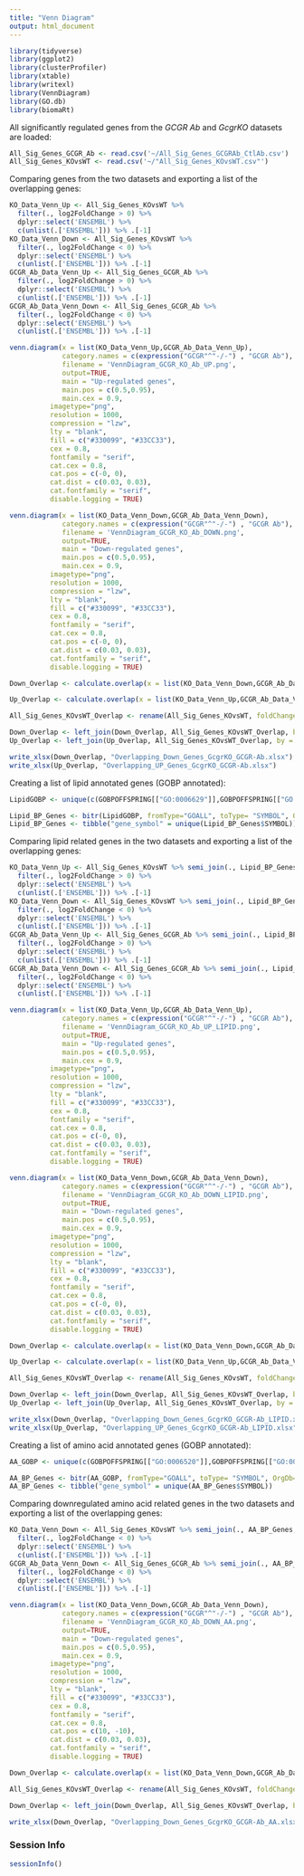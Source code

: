 ```yaml
---
title: "Venn Diagram"
output: html_document
---
```


```r
library(tidyverse)
library(ggplot2)
library(clusterProfiler)
library(xtable)
library(writexl)
library(VennDiagram)
library(GO.db)
library(biomaRt)
```

All significantly regulated genes from the *GCGR Ab* and *GcgrKO* datasets are loaded:
```r
All_Sig_Genes_GCGR_Ab <- read.csv('~/All_Sig_Genes_GCGRAb_CtlAb.csv') 
All_Sig_Genes_KOvsWT <- read.csv('~/"All_Sig_Genes_KOvsWT.csv"')
```

Comparing genes from the two datasets and exporting a list of the overlapping genes: 
```r
KO_Data_Venn_Up <- All_Sig_Genes_KOvsWT %>% 
  filter(., log2FoldChange > 0) %>% 
  dplyr::select('ENSEMBL') %>%
  c(unlist(.['ENSEMBL'])) %>% .[-1]
KO_Data_Venn_Down <- All_Sig_Genes_KOvsWT %>% 
  filter(., log2FoldChange < 0) %>% 
  dplyr::select('ENSEMBL') %>%
  c(unlist(.['ENSEMBL'])) %>% .[-1]
GCGR_Ab_Data_Venn_Up <- All_Sig_Genes_GCGR_Ab %>% 
  filter(., log2FoldChange > 0) %>% 
  dplyr::select('ENSEMBL') %>%
  c(unlist(.['ENSEMBL'])) %>% .[-1]
GCGR_Ab_Data_Venn_Down <- All_Sig_Genes_GCGR_Ab %>% 
  filter(., log2FoldChange < 0) %>% 
  dplyr::select('ENSEMBL') %>%
  c(unlist(.['ENSEMBL'])) %>% .[-1]

venn.diagram(x = list(KO_Data_Venn_Up,GCGR_Ab_Data_Venn_Up),
             category.names = c(expression("GCGR"^"-/-") , "GCGR Ab"),
             filename = 'VennDiagram_GCGR_KO_Ab_UP.png',
             output=TRUE,
             main = "Up-regulated genes",
             main.pos = c(0.5,0.95),
             main.cex = 0.9,
          imagetype="png",
          resolution = 1000,
          compression = "lzw",
          lty = "blank",
          fill = c("#330099", "#33CC33"),
          cex = 0.8,
          fontfamily = "serif",
          cat.cex = 0.8,
          cat.pos = c(-0, 0),
          cat.dist = c(0.03, 0.03),
          cat.fontfamily = "serif",
          disable.logging = TRUE)

venn.diagram(x = list(KO_Data_Venn_Down,GCGR_Ab_Data_Venn_Down),
             category.names = c(expression("GCGR"^"-/-") , "GCGR Ab"),
             filename = 'VennDiagram_GCGR_KO_Ab_DOWN.png',
             output=TRUE,
             main = "Down-regulated genes",
             main.pos = c(0.5,0.95),
             main.cex = 0.9,
          imagetype="png",
          resolution = 1000,
          compression = "lzw",
          lty = "blank",
          fill = c("#330099", "#33CC33"),
          cex = 0.8,
          fontfamily = "serif",
          cat.cex = 0.8,
          cat.pos = c(-0, 0),
          cat.dist = c(0.03, 0.03),
          cat.fontfamily = "serif",
          disable.logging = TRUE)

Down_Overlap <- calculate.overlap(x = list(KO_Data_Venn_Down,GCGR_Ab_Data_Venn_Down)) %>% .[["a3"]] %>% as.data.frame(row.names = "ENSEMBL") %>% t() %>% as_tibble() %>% semi_join(All_Sig_Genes_GCGR_Ab,., by = "ENSEMBL") %>% dplyr::select("ENSEMBL","gene_name","gene_symbol","padj","foldChange")

Up_Overlap <- calculate.overlap(x = list(KO_Data_Venn_Up,GCGR_Ab_Data_Venn_Up)) %>% .[["a3"]] %>% as.data.frame(row.names = "ENSEMBL") %>% t() %>% as_tibble() %>% semi_join(All_Sig_Genes_GCGR_Ab,., by = "ENSEMBL") %>% dplyr::select("ENSEMBL","gene_name","gene_symbol", "padj","foldChange")

All_Sig_Genes_KOvsWT_Overlap <- rename(All_Sig_Genes_KOvsWT, foldChange_KO = foldChange, padj_KO = padj) %>% dplyr::select("ENSEMBL", "padj_KO","foldChange_KO")

Down_Overlap <- left_join(Down_Overlap, All_Sig_Genes_KOvsWT_Overlap, by = "ENSEMBL") %>% rename(., foldChange_Ab = foldChange, padj_Ab = padj)
Up_Overlap <- left_join(Up_Overlap, All_Sig_Genes_KOvsWT_Overlap, by = "ENSEMBL") %>% rename(., foldChange_Ab = foldChange, padj_Ab = padj)

write_xlsx(Down_Overlap, "Overlapping_Down_Genes_GcgrKO_GCGR-Ab.xlsx")
write_xlsx(Up_Overlap, "Overlapping_UP_Genes_GcgrKO_GCGR-Ab.xlsx")
```

Creating a list of lipid annotated genes (GOBP annotated): 
```r
LipidGOBP <- unique(c(GOBPOFFSPRING[["GO:0006629"]],GOBPOFFSPRING[["GO:0010876"]],GOBPOFFSPRING[["GO:0055088"]]))

Lipid_BP_Genes <- bitr(LipidGOBP, fromType="GOALL", toType= "SYMBOL", OrgDb='org.Mm.eg.db')
Lipid_BP_Genes <- tibble("gene_symbol" = unique(Lipid_BP_Genes$SYMBOL))
```
  
Comparing lipid related genes in the two datasets and exporting a list of the overlapping genes:
```r
KO_Data_Venn_Up <- All_Sig_Genes_KOvsWT %>% semi_join(., Lipid_BP_Genes, by = "gene_symbol") %>%
  filter(., log2FoldChange > 0) %>% 
  dplyr::select('ENSEMBL') %>%
  c(unlist(.['ENSEMBL'])) %>% .[-1]
KO_Data_Venn_Down <- All_Sig_Genes_KOvsWT %>% semi_join(., Lipid_BP_Genes, by = "gene_symbol") %>%
  filter(., log2FoldChange < 0) %>% 
  dplyr::select('ENSEMBL') %>%
  c(unlist(.['ENSEMBL'])) %>% .[-1]
GCGR_Ab_Data_Venn_Up <- All_Sig_Genes_GCGR_Ab %>% semi_join(., Lipid_BP_Genes, by = "gene_symbol") %>%
  filter(., log2FoldChange > 0) %>% 
  dplyr::select('ENSEMBL') %>%
  c(unlist(.['ENSEMBL'])) %>% .[-1]
GCGR_Ab_Data_Venn_Down <- All_Sig_Genes_GCGR_Ab %>% semi_join(., Lipid_BP_Genes, by = "gene_symbol") %>%
  filter(., log2FoldChange < 0) %>% 
  dplyr::select('ENSEMBL') %>%
  c(unlist(.['ENSEMBL'])) %>% .[-1]

venn.diagram(x = list(KO_Data_Venn_Up,GCGR_Ab_Data_Venn_Up),
             category.names = c(expression("GCGR"^"-/-") , "GCGR Ab"),
             filename = 'VennDiagram_GCGR_KO_Ab_UP_LIPID.png',
             output=TRUE,
             main = "Up-regulated genes",
             main.pos = c(0.5,0.95),
             main.cex = 0.9,
          imagetype="png",
          resolution = 1000,
          compression = "lzw",
          lty = "blank",
          fill = c("#330099", "#33CC33"),
          cex = 0.8,
          fontfamily = "serif",
          cat.cex = 0.8,
          cat.pos = c(-0, 0),
          cat.dist = c(0.03, 0.03),
          cat.fontfamily = "serif",
          disable.logging = TRUE)

venn.diagram(x = list(KO_Data_Venn_Down,GCGR_Ab_Data_Venn_Down),
             category.names = c(expression("GCGR"^"-/-") , "GCGR Ab"),
             filename = 'VennDiagram_GCGR_KO_Ab_DOWN_LIPID.png',
             output=TRUE,
             main = "Down-regulated genes",
             main.pos = c(0.5,0.95),
             main.cex = 0.9,
          imagetype="png",
          resolution = 1000,
          compression = "lzw",
          lty = "blank",
          fill = c("#330099", "#33CC33"),
          cex = 0.8,
          fontfamily = "serif",
          cat.cex = 0.8,
          cat.pos = c(-0, 0),
          cat.dist = c(0.03, 0.03),
          cat.fontfamily = "serif",
          disable.logging = TRUE)

Down_Overlap <- calculate.overlap(x = list(KO_Data_Venn_Down,GCGR_Ab_Data_Venn_Down)) %>% .[["a3"]] %>% as.data.frame(row.names = "ENSEMBL") %>% t() %>% as_tibble() %>% semi_join(All_Sig_Genes_GCGR_Ab,., by = "ENSEMBL") %>% dplyr::select("ENSEMBL","gene_name","gene_symbol","padj","foldChange")

Up_Overlap <- calculate.overlap(x = list(KO_Data_Venn_Up,GCGR_Ab_Data_Venn_Up)) %>% .[["a3"]] %>% as.data.frame(row.names = "ENSEMBL") %>% t() %>% as_tibble() %>% semi_join(All_Sig_Genes_GCGR_Ab,., by = "ENSEMBL") %>% dplyr::select("ENSEMBL","gene_name","gene_symbol", "padj","foldChange")

All_Sig_Genes_KOvsWT_Overlap <- rename(All_Sig_Genes_KOvsWT, foldChange_KO = foldChange, padj_KO = padj) %>% dplyr::select("ENSEMBL", "padj_KO","foldChange_KO")

Down_Overlap <- left_join(Down_Overlap, All_Sig_Genes_KOvsWT_Overlap, by = "ENSEMBL") %>% rename(., foldChange_Ab = foldChange, padj_Ab = padj)
Up_Overlap <- left_join(Up_Overlap, All_Sig_Genes_KOvsWT_Overlap, by = "ENSEMBL") %>% rename(., foldChange_Ab = foldChange, padj_Ab = padj)

write_xlsx(Down_Overlap, "Overlapping_Down_Genes_GcgrKO_GCGR-Ab_LIPID.xlsx")
write_xlsx(Up_Overlap, "Overlapping_UP_Genes_GcgrKO_GCGR-Ab_LIPID.xlsx")
```

Creating a list of amino acid annotated genes (GOBP annotated): 
```r
AA_GOBP <- unique(c(GOBPOFFSPRING[["GO:0006520"]],GOBPOFFSPRING[["GO:0006865"]],GOBPOFFSPRING[["GO:0080144"]], GOBPOFFSPRING[["GO:0043200"]]))

AA_BP_Genes <- bitr(AA_GOBP, fromType="GOALL", toType= "SYMBOL", OrgDb='org.Mm.eg.db')
AA_BP_Genes <- tibble("gene_symbol" = unique(AA_BP_Genes$SYMBOL))
```
  
Comparing downregulated amino acid related genes in the two datasets and exporting a list of the overlapping genes:
```r
KO_Data_Venn_Down <- All_Sig_Genes_KOvsWT %>% semi_join(., AA_BP_Genes, by = "gene_symbol") %>%
  filter(., log2FoldChange < 0) %>% 
  dplyr::select('ENSEMBL') %>%
  c(unlist(.['ENSEMBL'])) %>% .[-1]
GCGR_Ab_Data_Venn_Down <- All_Sig_Genes_GCGR_Ab %>% semi_join(., AA_BP_Genes, by = "gene_symbol") %>%
  filter(., log2FoldChange < 0) %>% 
  dplyr::select('ENSEMBL') %>%
  c(unlist(.['ENSEMBL'])) %>% .[-1]

venn.diagram(x = list(KO_Data_Venn_Down,GCGR_Ab_Data_Venn_Down),
             category.names = c(expression("GCGR"^"-/-") , "GCGR Ab"),
             filename = 'VennDiagram_GCGR_KO_Ab_DOWN_AA.png',
             output=TRUE,
             main = "Down-regulated genes",
             main.pos = c(0.5,0.95),
             main.cex = 0.9,
          imagetype="png",
          resolution = 1000,
          compression = "lzw",
          lty = "blank",
          fill = c("#330099", "#33CC33"),
          cex = 0.8,
          fontfamily = "serif",
          cat.cex = 0.8,
          cat.pos = c(10, -10),
          cat.dist = c(0.03, 0.03),
          cat.fontfamily = "serif",
          disable.logging = TRUE)

Down_Overlap <- calculate.overlap(x = list(KO_Data_Venn_Down,GCGR_Ab_Data_Venn_Down)) %>% .[["a3"]] %>% as.data.frame(row.names = "ENSEMBL") %>% t() %>% as_tibble() %>% semi_join(All_Sig_Genes_GCGR_Ab,., by = "ENSEMBL") %>% dplyr::select("ENSEMBL","gene_name","gene_symbol","padj","foldChange")

All_Sig_Genes_KOvsWT_Overlap <- rename(All_Sig_Genes_KOvsWT, foldChange_KO = foldChange, padj_KO = padj) %>% dplyr::select("ENSEMBL", "padj_KO","foldChange_KO")

Down_Overlap <- left_join(Down_Overlap, All_Sig_Genes_KOvsWT_Overlap, by = "ENSEMBL") %>% rename(., foldChange_Ab = foldChange, padj_Ab = padj)

write_xlsx(Down_Overlap, "Overlapping_Down_Genes_GcgrKO_GCGR-Ab_AA.xlsx")
```

### Session Info

```r
sessionInfo()
```